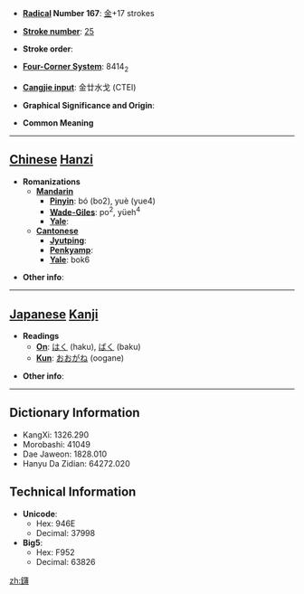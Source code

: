 * '''[[Wiktionary:Chinese radical index| Radical]] Number 167''': [[Wiktionary:Chinese radical index 金|金]]+17 strokes

* '''[[Wiktionary:Chinese total strokes index|Stroke number]]''': [[Wiktionary:Chinese total strokes index 25|25]]

* '''Stroke order''': 

* '''[[Wiktionary:Chinese four corner index|Four-Corner System]]''': 8414<sub>2</sub>

* '''[[Wiktionary:Chinese Cangjie index|Cangjie input]]''': 金廿水戈 (CTEI)

* '''Graphical Significance and Origin''': 

* '''Common Meaning'''

----

== [[Chinese]] [[Hanzi]] ==

* '''Romanizations'''
** '''[[Mandarin]]'''
*** '''[[Pinyin]]''': bó (bo2), yuè (yue4)
*** '''[[Wade-Giles]]''': po<sup>2</sup>, yüeh<sup>4</sup>
*** '''[[Yale]]''': 
** '''[[Cantonese]]'''
*** '''[[Jyutping]]''':
*** '''[[Penkyamp]]''': 
*** '''[[Yale]]''': bok6

* '''Other info''': 

----

== [[Japanese]] [[Kanji]] ==

* '''Readings'''
** '''[[On]]''': [[はく]] (haku), [[ばく]] (baku)
** '''[[Kun]]''': [[おおがね]] (oogane)

* '''Other info''':  

----

== Dictionary Information ==

* KangXi: 1326.290
* Morobashi: 41049
* Dae Jaweon: 1828.010
* Hanyu Da Zidian: 64272.020

== Technical Information ==

* '''Unicode''':
** Hex: 946E
** Decimal: 37998
* '''Big5''':
** Hex: F952
** Decimal: 63826

[[zh:鑮]]